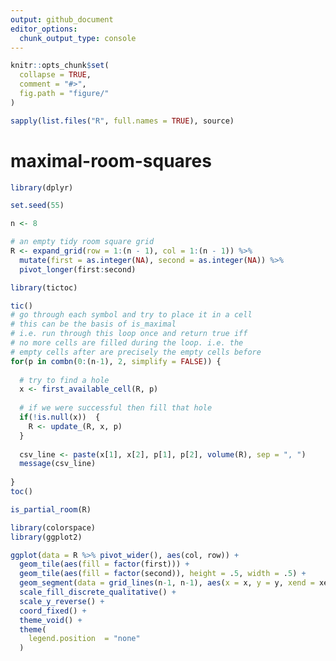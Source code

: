 ```yaml
---
output: github_document
editor_options: 
  chunk_output_type: console
---
```


<!-- README.md is generated from README.Rmd. Please edit that file -->

```r
knitr::opts_chunk$set(
  collapse = TRUE,
  comment = "#>",
  fig.path = "figure/"
)

sapply(list.files("R", full.names = TRUE), source)
```

# maximal-room-squares

<!-- badges: start -->
<!-- badges: end -->

```r
library(dplyr)

set.seed(55)

n <- 8

# an empty tidy room square grid
R <- expand_grid(row = 1:(n - 1), col = 1:(n - 1)) %>%
  mutate(first = as.integer(NA), second = as.integer(NA)) %>%
  pivot_longer(first:second)
```

```r
library(tictoc)

tic()
# go through each symbol and try to place it in a cell
# this can be the basis of is_maximal
# i.e. run through this loop once and return true iff
# no more cells are filled during the loop. i.e. the
# empty cells after are precisely the empty cells before
for(p in combn(0:(n-1), 2, simplify = FALSE)) {
  
  # try to find a hole
  x <- first_available_cell(R, p)
  
  # if we were successful then fill that hole
  if(!is.null(x))  {
    R <- update_(R, x, p)
  }
  
  csv_line <- paste(x[1], x[2], p[1], p[2], volume(R), sep = ", ")
  message(csv_line)
  
}
toc()
```

```r
is_partial_room(R)
```

```r
library(colorspace)
library(ggplot2)

ggplot(data = R %>% pivot_wider(), aes(col, row)) +
  geom_tile(aes(fill = factor(first))) +
  geom_tile(aes(fill = factor(second)), height = .5, width = .5) +
  geom_segment(data = grid_lines(n-1, n-1), aes(x = x, y = y, xend = xend, yend = yend), size = .1) +
  scale_fill_discrete_qualitative() +
  scale_y_reverse() +
  coord_fixed() + 
  theme_void() +
  theme(
    legend.position  = "none"
  )
```

